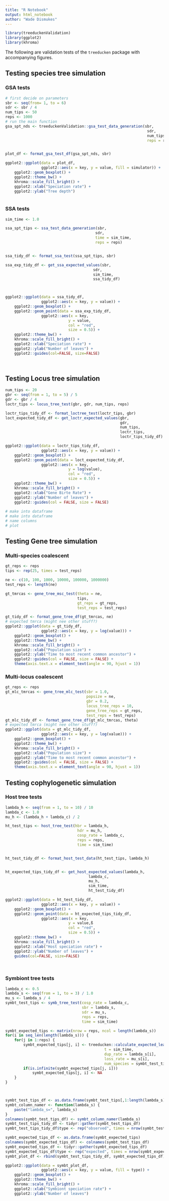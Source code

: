 ```yaml
---
title: "R Notebook"
output: html_notebook
author: "Wade Dismukes"
---
```

```r
library(treeduckenValidation)
library(ggplot2)
library(khroma)
```
The following are validation tests of the `treeducken` package with accompanying figures.



## Testing species tree simulation 

### GSA tests

```r
# first decide on parameters
sbr <- seq(from= 1, to = 6)
sdr <- sbr / 4
num_tips <- 50
reps <- 1000
# run the main function
gsa_spt_nds <- treeduckenValidation::gsa_test_data_generation(sbr,
                                                               sdr,
                                                               num_tips,
                                                               reps = reps)


plot_df <- format_gsa_test_df(gsa_spt_nds, sbr)

ggplot2::ggplot(data = plot_df, 
                ggplot2::aes(x = key, y = value, fill = simulator)) + 
    ggplot2::geom_boxplot() +
    ggplot2::theme_bw() +
    khroma::scale_fill_bright() +
    ggplot2::xlab("Speciation rate") + 
    ggplot2::ylab("Tree depth")
    
```

### SSA tests

```r
sim_time <- 1.0

ssa_spt_tips <- ssa_test_data_generation(sbr,
                                        sdr,
                                        time = sim_time,
                                        reps = reps)


ssa_tidy_df <- format_ssa_test(ssa_spt_tips, sbr)

ssa_exp_tidy_df <- get_ssa_expected_values(sbr,
                                       sdr,
                                       sim_time,
                                       ssa_tidy_df)



ggplot2::ggplot(data = ssa_tidy_df, 
                ggplot2::aes(x = key, y = value)) + 
    ggplot2::geom_boxplot() +
    ggplot2::geom_point(data = ssa_exp_tidy_df,
                ggplot2::aes(x = key,
                            y = value,
                            col = "red",
                            size = 0.5)) + 
    ggplot2::theme_bw() +
    khroma::scale_fill_bright() +
    ggplot2::xlab("Speciation rate") + 
    ggplot2::ylab("Number of leaves") + 
    ggplot2::guides(col=FALSE, size=FALSE)
    
    
```


## Testing Locus tree simulation

```r
num_tips <- 20
gbr <- seq(from = 1, to = 5) / 5
gdr <- gbr / 4
loctr_tips <- locus_tree_test(gbr, gdr, num_tips, reps)

loctr_tips_tidy_df <- format_loctree_test(loctr_tips, gbr)
loct_expected_tidy_df <- get_loctr_expected_values(gbr,
                                                   gdr,
                                                   num_tips,
                                                   loctr_tips,
                                                   loctr_tips_tidy_df)

ggplot2::ggplot(data = loctr_tips_tidy_df, 
                ggplot2::aes(x = key, y = value)) + 
    ggplot2::geom_boxplot() +
    ggplot2::geom_point(data = loct_expected_tidy_df,
                ggplot2::aes(x = key,
                            y = log(value),
                            col = "red",
                            size = 0.5)) + 
    ggplot2::theme_bw() +
    khroma::scale_fill_bright() +
    ggplot2::xlab("Gene Birte Rate") + 
    ggplot2::ylab("Number of leaves") + 
    ggplot2::guides(col = FALSE, size = FALSE)
    
# make into dataframe
# make into dataframe
# name columns
# plot
```

## Testing Gene tree simulation

### Multi-species coalescent
```r
gt_reps <- reps
tips <- rep(25, times = test_reps)

ne <- c(10, 100, 1000, 10000, 100000, 1000000)
test_reps <- length(ne)

gt_tmrcas <- gene_tree_msc_test(theta = ne,
                                tips,
                                gt_reps = gt_reps,
                                test_reps = test_reps)

gt_tidy_df <- format_gene_tree_df(gt_tmrcas, ne)
# expected tmrca (might nee other stuff?)
ggplot2::ggplot(data = gt_tidy_df,
                ggplot2::aes(x = key, y = log(value))) +
    ggplot2::geom_boxplot() +
    ggplot2::theme_bw() +
    khroma::scale_fill_bright() +
    ggplot2::xlab("Population size") +
    ggplot2::ylab("Time to most recent common ancestor") +
    ggplot2::guides(col = FALSE, size = FALSE) +
    theme(axis.text.x = element_text(angle = 90, hjust = 1))

```

### Multi-locus coalescent

```r
gt_reps <- reps
gt_mlc_tmrcas <- gene_tree_mlc_test(sbr = 1.0,
                                    popsize = ne,
                                    gbr = 0.2,
                                    locus_tree_reps = 10,
                                    gene_tree_reps = gt_reps,
                                    test_reps = test_reps)
gt_mlc_tidy_df <- format_gene_tree_df(gt_mlc_tmrcas, theta)
# expected tmrca (might nee other stuff?)
ggplot2::ggplot(data = gt_mlc_tidy_df,
                ggplot2::aes(x = key, y = log(value))) +
    ggplot2::geom_boxplot() +
    ggplot2::theme_bw() +
    khroma::scale_fill_bright() +
    ggplot2::xlab("Population size") +
    ggplot2::ylab("Time to most recent common ancestor") +
    ggplot2::guides(col = FALSE, size = FALSE) +
    theme(axis.text.x = element_text(angle = 90, hjust = 1))

```
## Testing cophylogenetic simulation


### Host tree tests

```r
lambda_h <- seq(from = 1, to = 10) / 10
lambda_c <- 1.0
mu_h <- (lambda_h + lambda_c) / 2

ht_test_tips <- host_tree_test(hbr = lambda_h,
                                hdr = mu_h,
                                cosp_rate = lambda_c,
                                reps = reps,
                                time = sim_time)


ht_test_tidy_df <- format_host_test_data(ht_test_tips, lambda_h)


ht_expected_tips_tidy_df <- get_host_expected_values(lambda_h,
                                     lambda_c,
                                     mu_h,
                                     sim_time,
                                     ht_test_tidy_df)

ggplot2::ggplot(data = ht_test_tidy_df, 
                ggplot2::aes(x = key, y = value)) + 
    ggplot2::geom_boxplot() +
    ggplot2::geom_point(data = ht_expected_tips_tidy_df,
                ggplot2::aes(x = key,
                            y = value,ß
                            col = "red",
                            size = 0.5)) + 
    ggplot2::theme_bw() +
    khroma::scale_fill_bright() +
    ggplot2::xlab("Host speciation rate") + 
    ggplot2::ylab("Number of leaves") + 
    guides(col=FALSE, size=FALSE)
    
    
```

### Symbiont tree tests


```r
lambda_c <- 0.5
lambda_s <- seq(from = 1, to = 3) / 1.0
mu_s <- lambda_s / 4
symbt_test_tips <- symb_tree_test(cosp_rate = lambda_c,
                                  sbr = lambda_s,
                                  sdr = mu_s,
                                  reps = reps,
                                  time = sim_time)

symbt_expected_tips <- matrix(nrow = reps, ncol = length(lambda_s))
for(i in seq_len(length(lambda_s))) {
    for(j in 1:reps) {
        symbt_expected_tips[j, i] <- treeducken::calculate_expected_leaves_locustree(
                                            t = sim_time,
                                            dup_rate = lambda_s[i],
                                            loss_rate = mu_s[i],
                                            num_species = symbt_test_tips[j, i + length(lambda_s)])
        if(is.infinite(symbt_expected_tips[j, i]))
            symbt_expected_tips[j, i] <- NA
    }
}



symbt_test_tips_df <- as.data.frame(symbt_test_tips[,1:length(lambda_s)])
symbt_column_namer <- function(lambda_s) {
    paste("lambda_s=", lambda_s)
}
colnames(symbt_test_tips_df) <- symbt_column_namer(lambda_s)
symbt_test_tips_tidy_df <- tidyr::gather(symbt_test_tips_df)
symbt_test_tips_tidy_df$type <- rep("observed", times = nrow(symbt_test_tips_tidy_df))

symbt_expected_tips_df <- as.data.frame(symbt_expected_tips)
colnames(symbt_expected_tips_df) <- colnames(symbt_test_tips_df)
symbt_expected_tips_df <- tidyr::gather(symbt_expected_tips_df)
symbt_expected_tips_df$type <- rep("expected", times = nrow(symbt_expected_tips_df))
symbt_plot_df <- rbind(symbt_test_tips_tidy_df, symbt_expected_tips_df)

ggplot2::ggplot(data = symbt_plot_df, 
                ggplot2::aes(x = key, y = value, fill = type)) + 
    ggplot2::geom_boxplot() +
    ggplot2::theme_bw() +
    khroma::scale_fill_bright() +
    ggplot2::xlab("Symbiont speciation rate") + 
    ggplot2::ylab("Number of leaves")
```
